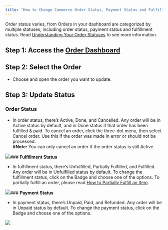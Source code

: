 ```yaml
---
title: "How to Change Commerce Order Status, Payment Status and Fulfillment Status"
---
```


Order status varies, from Orders in your dashboard are categorized by multiple statuses, including order status, payment status and fulfillment status. Read [Understanding Your Order Statuses](https://www.bitbybit.studio/knowledge-base/understanding-your-order-statuses) to see more information.

## **Step 1: Access the** [**Order Dashboard**](https://app.bitbybit.studio/commerce/orders)

## **Step 2: Select the Order**

* Choose and open the order you want to update.

## **Step 3: Update Status**

### **Order Status**

* In order status, there’s Active, Done, and Cancelled. Any order will be in Active status by default, and in Done status if that order has been fulfilled & paid. To cancel an order, click the three-dot menu, then select Cancel order. Use this if the order was made in error or should not be processed.  
**#Note:** You can only cancel an order if the order status is still Active.   


![](https://cdn.prod.website-files.com/659655f5b20d395a5c69efcf/6875d43f252b650464d7bebb_AD_4nXffyARFX9wwiRVuYIvyXmLLrRVaxEFA6XTKk6IuIY9e6S6jiN4DbhkCXuhBRuJmtAMEybSfnyXyRT7J6jkoFM1mT_i4CPYcnm4eDVjfrUAo9ymiLlIZ19Xdk5IxBIpJJDD0Gd80uw.png)### **Fulfillment Status**

* In fulfillment status, there’s Unfulfilled, Partially Fulfilled, and Fulfilled. Any order will be in Unfulfilled status by default. To change the fulfillment status, click on the Badge and choose one of the options. To partially fulfill an order, please read [How to Partially Fulfill an Item](https://www.bitbybit.studio/knowledge-base/how-to-partially-fulfill-an-item).  


![](https://cdn.prod.website-files.com/659655f5b20d395a5c69efcf/6875d43f252b650464d7bebe_AD_4nXebWIP5Tv4dgv37o-mmkbxQDG288KeVF5SehDNGk_Rg07YCZbmCIZdtzJIv1ZYGNhIksHxIw5MTB4GdqUAfj4UJeme5RcZxOEQCiWTn84WMTGo9xns3PkedPjtICbIYQ561dSfYlQ.png)### **Payment Status**

* In payment status, there’s Unpaid, Paid, and Refunded. Any order will be in Unpaid status by default. To change the payment status, click on the Badge and choose one of the options.  


![](https://cdn.prod.website-files.com/659655f5b20d395a5c69efcf/6875d43f252b650464d7beb8_AD_4nXesnrfDQVYEgKmJkMgw-2VXQ9Pwc4EiyjCL8GICmnowRZD_MXfnkqm-zXzAqsRPIGBMSsIP9DDfTfbI2moRhRym2IRuSPAacI-9eeHNfV_KPzDtfAoXzmChKBTDNMijzlUxjFDe.png)‍
